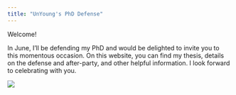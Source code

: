 ```yaml
---
title: "UnYoung's PhD Defense"
---
```


Welcome! 

In June, I'll be defending my PhD and would be delighted to invite you to this momentous occasion. 
On this website, you can find my thesis, details on the defense and after-party, and other helpful information. 
I look forward to celebrating with you.

![](assets/wordcloud.jpg)
